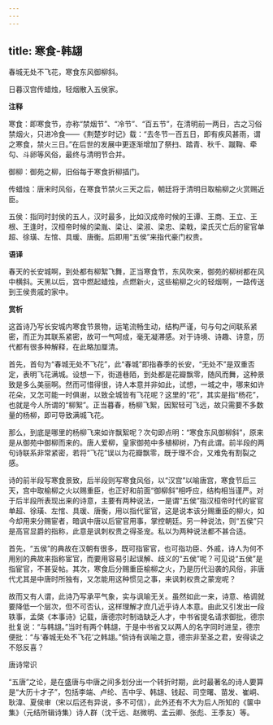 ```yaml
---
---
---
```

title: 寒食-韩翃
---

春城无处不飞花，寒食东风御柳斜。

日暮汉宫传蜡烛，轻烟散入五侯家。

**注释**

寒食：即寒食节，亦称“禁烟节”、“冷节”、“百五节”，在清明前一两日，古之习俗禁烟火，只进冷食——《荆楚岁时记》载：“去冬节一百五日，即有疾风甚雨，谓之寒食，禁火三日。”在后世的发展中更逐渐增加了祭扫、踏青、秋千、蹴鞠、牵勾、斗卵等风俗，最终与清明节合并。

御柳：御苑之柳，旧俗每于寒食折柳插门。

传蜡烛：唐宋时风俗，在寒食节禁火三天之后，朝廷将于清明日取榆柳之火赏赐近臣。

五侯：指同时封侯的五人，汉时最多，比如汉成帝时候的王谭、王商、王立、王根、王逢时，汉桓帝时候的梁胤、梁让、梁淑、梁忠、梁戟，梁氏灭亡后的宦官单超、徐璜、左悺、具瑗、唐衡。后即用“五侯”来指代豪门权贵。

**语译**

春天的长安城啊，到处都有柳絮飞舞，正当寒食节，东风吹来，御苑的柳树都在风中横斜。天黑以后，宫中燃起蜡烛，点燃新火，这些榆柳之火的轻烟啊，一路传送到王侯贵戚的家中。

**赏析**

这首诗乃写长安城内寒食节景物，运笔流畅生动，结构严谨，句与句之间联系紧密，而正为其联系紧密，故可一气呵成，毫无凝滞感。对于诗境、诗趣、诗意，历代都有很多种解释，在此略加厘清。

首先，首句为“春城无处不飞花”，此“春城”即指春季的长安，“无处不”是双重否定，表明飞花满城。设想一下，街道巷陌，到处都是花瓣飘零，随风而舞，这种景致是多么美丽啊。然而可惜得很，诗人本意并非如此，试想，一城之中，哪来如许花朵，又怎可能一时俱谢，以致全城皆有飞花呢？这里的“花”，其实是指“杨花”，也就是今人所谓的“柳絮”。正当暮春，杨柳飞絮，因絮轻可飞远，故只需要不多数量的杨柳，即可导致满城飞花。

那么，到底是哪里的杨柳飞来如许飘絮呢？次句即点明：“寒食东风御柳斜”，原来是从御苑中御柳而来的。唐人爱柳，皇家御苑中多植柳树，乃有此谓。前半段的两句诗联系非常紧密，若将“飞花”误以为花瓣飘零，既于理不合，又难免有割裂之感。

诗的前半段写寒食景致，后半段则写寒食风俗，以“汉宫”以喻唐宫，寒食节后三天，宫中取榆柳之火以赐重臣，也正好和前面“御柳斜”相呼应，结构相当谨严。对于后半段所表现出来的诗意，主要有两种说法，一是谓“五侯”指汉桓帝时代的宦官单超、徐璜、左悺、具瑗、唐衡，用以指代宦官，这是说本该分赐重臣的柳火，如今却用来分赐宦者，暗讽中唐以后宦官用事，掌控朝廷。另一种说法，则“五侯”只是高官显爵的指称，此意是讽刺权贵之得圣宠。私以为两种说法都不甚合适。

首先，“五侯”的典故在汉朝有很多，既可指宦官，也可指功臣、外戚，诗人为何不用别的典故来指称宦官，而要用容易引起误解、歧义的“五侯”呢？可见说“五侯”是指宦官，不甚妥帖。其次，寒食后分赐重臣榆柳之火，乃是历代沿袭的风俗，非唐代尤其是中唐时所独有，又怎能用这种惯见之事，来讽刺权贵之蒙宠呢？

故而又有人谓，此诗乃写承平气象，实与讽喻无关。虽然如此一来，诗意、格调就要降低一个层次，但不可否认，这样理解才庶几近乎诗人本意。由此又引发出一段轶事，孟棨《本事诗》记载，唐德宗时制诰缺乏人才，中书省提名请求御批，德宗批复说：“与韩翃。”当时有两个韩翃，于是中书省又以两人的名字同时进呈，德宗便批：“与‘春城无处不飞花’之韩翃。”倘诗有讽喻之意，德宗非至圣之君，安得读之不怒反喜？

唐诗常识

“五唐”之论，是在盛唐与中唐之间多划分出一个转折时期，此时最著名的诗人要算是“大历十才子”，包括李端、卢纶、吉中孚、韩翃、钱起、司空曙、苗发、崔峒、耿湋、夏侯审（宋以后还有异说，多不可信），此外还有不大为后人所知的《箧中集》（元结所辑诗集）诗人群（沈千远、赵微明、孟云卿、张彪、王季友）等。
